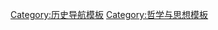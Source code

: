{{navbox
|name = 史学理论
|title = [[历史哲学|史学理论]]
|listclass = hlist
|list1 = 
* {{link-en|民族主义史学|Nationalist historiography}}
* [[利奧波德·馮·蘭克|兰克学派]]
* [[歷史主義|历史主义]]
* [[實証史學|实证史学]]
* [[年鑑學派|年鉴学派]]
* [[计量经济史|计量史学]]
* {{link-en|马克思主义历史学|Marxist historiography|马克思主义史学}}（[[历史唯物主义]]）
* [[結構主義|结构主义]]
* {{link-en|宏观史|Macrohistory}}
* {{link-en|微观史|Microhistory}}
* [[后殖民主义|后殖民主义史学]]
* [[后现代主义|后现代主义史学]]

* [[政治史]]
* [[经济史]]
* [[文化史]]
* [[文明史]]
* [[社会历史学|社会史]]
* [[心理史學|心理史学]]
* {{link-fr|心态史|Histoire des mentalités}}
* [[概念史]]
* [[性別史|性别史]]
* [[全球史]]
* [[環境史|环境史]]
* {{link-en|情感史|history of emotions}}
* [[新文化史]]
* {{link-en|记忆研究|Memory studies}}

* [[历史学家列表]]
* [[历史]]
* [[大歷史|大历史]]
}}<noinclude>

[[Category:历史导航模板]]
[[Category:哲学与思想模板]]
</noinclude>